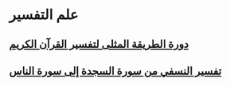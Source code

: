 # علم التفسير
## [دورة الطريقة المثلى لتفسير القرآن الكريم](%D8%A7%D9%84%D8%B7%D8%B1%D9%8A%D9%82%D8%A9%20%D8%A7%D9%84%D9%85%D8%AB%D9%84%D9%89%20%D9%84%D8%AA%D9%81%D8%B3%D9%8A%D8%B1)
## [تفسير النسفي من سورة السجدة إلى سورة الناس](%D8%AA%D9%81%D8%B3%D9%8A%D8%B1%20%D8%A7%D9%84%D9%86%D8%B3%D9%81%D9%8A/%D8%B3%D9%88%D8%B1%D8%A9%20%D8%A7%D9%84%D8%B3%D8%AC%D8%AF%D8%A9%20%D8%AA%D9%81%D8%B3%D9%8A%D8%B1%20%D8%A7%D9%84%D9%86%D8%B3%D9%81%D9%8A)
